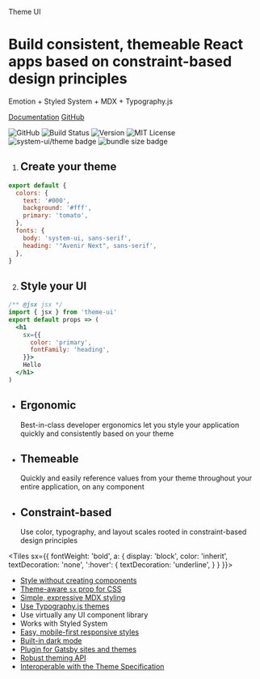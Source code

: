 
<Banner>

Theme UI

# Build consistent, themeable React apps based on constraint-based design principles

Emotion + Styled System + MDX + Typography.js

[Documentation](/getting-started)
[GitHub](https://github.com/system-ui/theme-ui)

![GitHub][stars]
![Build Status][circleci-badge]
![Version][version]
![MIT License][license]
![system-ui/theme badge][system-ui-badge]
![bundle size badge][size]

</Banner>

<Container>

<Tiles columns={2}>

1. ## Create your theme

  ```js
  export default {
    colors: {
      text: '#000',
      background: '#fff',
      primary: 'tomato',
    },
    fonts: {
      body: 'system-ui, sans-serif',
      heading: '"Avenir Next", sans-serif',
    },
  }
  ```

2. ## Style your UI

  ```jsx
  /** @jsx jsx */
  import { jsx } from 'theme-ui'
  export default props => (
    <h1
      sx={{
        color: 'primary',
        fontFamily: 'heading',
      }}>
      Hello
    </h1>
  )
  ```

</Tiles>

<Tiles>

- ## Ergonomic
  Best-in-class developer ergonomics let you style
  your application quickly and consistently
  based on your theme
- ## Themeable
  Quickly and easily reference values from your theme
  throughout your entire application, on any component
- ## Constraint-based
  Use color, typography, and layout scales
  rooted in constraint-based design principles

</Tiles>

<Testimonials />

<Tiles
  sx={{
    fontWeight: 'bold',
    a: {
      display: 'block',
      color: 'inherit',
      textDecoration: 'none',
      ':hover': {
        textDecoration: 'underline',
      }
    }
  }}>

- [Style without creating components](/getting-started/#sx-prop)
- [Theme-aware `sx` prop for CSS](/getting-started/#sx-prop)
- [Simple, expressive MDX styling](/styling-mdx)
- [Use Typography.js themes](/styling-mdx/#typographyjs)
- Use virtually any UI component library
- Works with Styled System
- [Easy, mobile-first responsive styles](/getting-started/#responsive-styles)
- [Built-in dark mode](/color-modes)
- [Plugin for Gatsby sites and themes](/gatsby-plugin)
- [Robust theming API](/theming)
- [Interoperable with the Theme Specification](/theme-spec)

</Tiles>

</Container>

[circleci]: https://circleci.com/gh/system-ui/theme-ui
[circleci-badge]: https://flat.badgen.net/circleci/github/system-ui/theme-ui/master
[version]: https://flat.badgen.net/npm/v/theme-ui
[npm]: https://npmjs.com/package/theme-ui
[license]: https://flat.badgen.net/badge/license/MIT/blue
[system-ui-badge]: https://flat.badgen.net/badge/system-ui/theme/black
[size]: https://flat.badgen.net/bundlephobia/minzip/theme-ui
[stars]: https://flat.badgen.net/github/stars/system-ui/theme-ui
